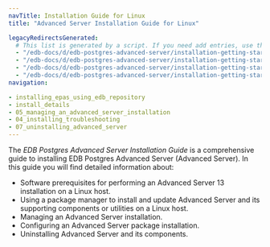 ```yaml
---
navTitle: Installation Guide for Linux
title: "Advanced Server Installation Guide for Linux"

legacyRedirectsGenerated:
  # This list is generated by a script. If you need add entries, use the `legacyRedirects` key.
  - "/edb-docs/d/edb-postgres-advanced-server/installation-getting-started/installation-guide-for-linux/13/index.html"
  - "/edb-docs/d/edb-postgres-advanced-server/installation-getting-started/installation-guide-for-linux/13/conclusion.html"
  - "/edb-docs/d/edb-postgres-advanced-server/installation-getting-started/installation-guide-for-linux/13/introduction.html"
  - "/edb-docs/d/edb-postgres-advanced-server/installation-getting-started/installation-guide-for-linux/13/genindex.html"
navigation:

- installing_epas_using_edb_repository
- install_details
- 05_managing_an_advanced_server_installation
- 04_installing_troubleshooting
- 07_uninstalling_advanced_server
---
```


<div id="introduction" class="registered_link"></div>

The *EDB Postgres Advanced Server Installation Guide* is a comprehensive guide to installing EDB Postgres Advanced Server (Advanced Server). In this guide you will find detailed information about:

-   Software prerequisites for performing an Advanced Server 13 installation on a Linux host.
-   Using a package manager to install and update Advanced Server and its supporting components or utilities on a Linux host.
-   Managing an Advanced Server installation.
-   Configuring an Advanced Server package installation.
-   Uninstalling Advanced Server and its components.
